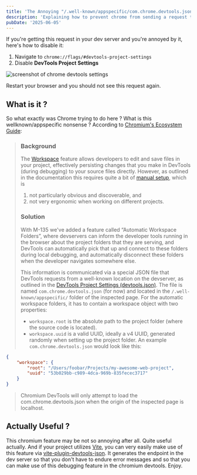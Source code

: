 ```yaml
---
title: 'The Annoying "/.well-known/appspecific/com.chrome.devtools.json" Request'
description: 'Explaining how to prevent chrome from sending a request to your devserver at "/.well-known/appspecific/com.chrome.devtools.json"?, what is that request?, and how to make use of it ?'
pubDate: '2025-06-05'
---
```


If you're getting this request in your dev server and you're annoyed by it, here's how to disable it:

1. Navigate to `chrome://flags/#devtools-project-settings`
2. Disable **DevTools Project Settings**

![screenshot of chrome devtools settings](/content/annoying-well-known-appspecific-com-chrome-devtools-json-request/screen-0.png)

Restart your browser and you should not see this request again.

## What is it ?

So what exactly was Chrome trying to do here ? What is this wellknown/appspecific nonsense ? According to [Chromium's Ecosystem Guide](https://chromium.googlesource.com/devtools/devtools-frontend/+/main/docs/ecosystem/automatic_workspace_folders.md):

> ### Background
>
> The [Workspace](https://developer.chrome.com/docs/devtools/workspaces) feature allows developers to edit and save files in your project, effectively persisting changes that you make in DevTools (during debugging) to your source files directly. However, as outlined in the documentation this requires quite a bit of [manual setup](https://developer.chrome.com/docs/devtools/workspaces#devtools), which is
>
> 1. not particularly obvious and discoverable, and
> 2. not very ergonomic when working on different projects.
>
> ### Solution
>
> With M-135 we've added a feature called “Automatic Workspace Folders”, where devservers can inform the developer tools running in the browser about the project folders that they are serving, and DevTools can automatically pick that up and connect to these folders during local debugging, and automatically disconnect these folders when the developer navigates somewhere else.
>
> This information is communicated via a special JSON file that DevTools requests from a well-known location on the devserver, as outlined in the [DevTools Project Settings (devtools.json)](https://goo.gle/devtools-json-design). The file is named `com.chrome.devtools.json` (for now) and located in the `/.well-known/appspecific/` folder of the inspected page. For the automatic workspace folders, it has to contain a workspace object with two properties:
>
> - `workspace.root` is the absolute path to the project folder (where the source code is located).
> - `workspace.uuid` is a valid UUID, ideally a v4 UUID, generated randomly when setting up the project folder.
>   An example `com.chrome.devtools.json` would look like this:

```json
{
	"workspace": {
		"root": "/Users/foobar/Projects/my-awesome-web-project",
		"uuid": "53b029bb-c989-4dca-969b-835fecec3717"
	}
}
```

> Chromium DevTools will only attempt to load the com.chrome.devtools.json when the origin of the inspected page is localhost.

## Actually Useful ?

This chromium feature may be not so annoying after all. Quite useful actually. And if your project utilizes [Vite](https://vite.dev/), you can very easily make use of this feature via [vite-plugin-devtools-json](https://github.com/ChromeDevTools/vite-plugin-devtools-json). It generates the endpoint in the dev server so that you don't have to endure error messages and so that you can make use of this debugging feature in the chromium devtools. Enjoy.
